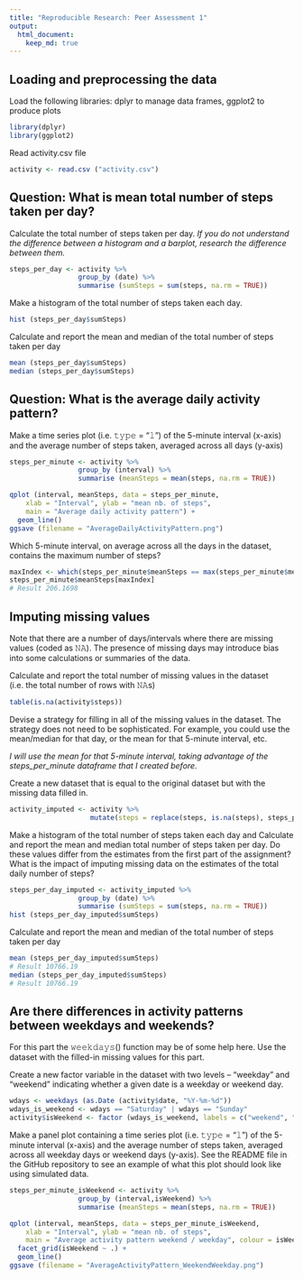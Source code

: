 ```yaml
---
title: "Reproducible Research: Peer Assessment 1"
output: 
  html_document:
    keep_md: true
---
```


## Loading and preprocessing the data

Load the following libraries: dplyr to manage data frames, ggplot2 to produce plots

```r
library(dplyr)
library(ggplot2)
```

Read activity.csv file

```r
activity <- read.csv ("activity.csv")
```

## Question: What is mean total number of steps taken per day?

Calculate the total number of steps taken per day.
*If you do not understand the difference between a histogram and a barplot, research the difference between them.*

```r
steps_per_day <- activity %>% 
                 group_by (date) %>%
                 summarise (sumSteps = sum(steps, na.rm = TRUE))
```

Make a histogram of the total number of steps taken each day.

```r
hist (steps_per_day$sumSteps)
```

Calculate and report the mean and median of the total number of steps taken per day

```r
mean (steps_per_day$sumSteps)
median (steps_per_day$sumSteps)
```

## Question: What is the average daily activity pattern?

Make a time series plot (i.e. 𝚝𝚢𝚙𝚎 = "𝚕") of the 5-minute interval (x-axis) and the average number of steps taken, averaged across all days (y-axis)

```r
steps_per_minute <- activity %>% 
                 group_by (interval) %>%
                 summarise (meanSteps = mean(steps, na.rm = TRUE))

qplot (interval, meanSteps, data = steps_per_minute,
    xlab = "Interval", ylab = "mean nb. of steps",
    main = "Average daily activity pattern") +
  geom_line()
ggsave (filename = "AverageDailyActivityPattern.png")
```

Which 5-minute interval, on average across all the days in the dataset, contains the maximum number of steps?

```r
maxIndex <- which(steps_per_minute$meanSteps == max(steps_per_minute$meanSteps))
steps_per_minute$meanSteps[maxIndex]
# Result 206.1698
```

## Imputing missing values

Note that there are a number of days/intervals where there are missing values (coded as 𝙽𝙰). The presence of missing days may introduce bias into some calculations or summaries of the data.

Calculate and report the total number of missing values in the dataset (i.e. the total number of rows with 𝙽𝙰s)

```r
table(is.na(activity$steps))
```

Devise a strategy for filling in all of the missing values in the dataset. The strategy does not need to be sophisticated. For example, you could use the mean/median for that day, or the mean for that 5-minute interval, etc.

*I will use the mean for that 5-minute interval, taking advantage of the steps_per_minute dataframe that I created before.*

Create a new dataset that is equal to the original dataset but with the missing data filled in.

```r
activity_imputed <- activity %>%
                    mutate(steps = replace(steps, is.na(steps), steps_per_minute$meanSteps))
```

Make a histogram of the total number of steps taken each day and Calculate and report the mean and median total number of steps taken per day. Do these values differ from the estimates from the first part of the assignment? What is the impact of imputing missing data on the estimates of the total daily number of steps?

```r
steps_per_day_imputed <- activity_imputed %>% 
                 group_by (date) %>%
                 summarise (sumSteps = sum(steps, na.rm = TRUE))
hist (steps_per_day_imputed$sumSteps)
```

Calculate and report the mean and median of the total number of steps taken per day

```r
mean (steps_per_day_imputed$sumSteps)
# Result 10766.19
median (steps_per_day_imputed$sumSteps)
# Result 10766.19
```

## Are there differences in activity patterns between weekdays and weekends?

For this part the 𝚠𝚎𝚎𝚔𝚍𝚊𝚢𝚜() function may be of some help here. Use the dataset with the filled-in missing values for this part.

Create a new factor variable in the dataset with two levels – “weekday” and “weekend” indicating whether a given date is a weekday or weekend day.

```r
wdays <- weekdays (as.Date (activity$date, "%Y-%m-%d"))
wdays_is_weekend <- wdays == "Saturday" | wdays == "Sunday"
activity$isWeekend <- factor (wdays_is_weekend, labels = c("weekend", "weekday"))
```

Make a panel plot containing a time series plot (i.e. 𝚝𝚢𝚙𝚎 = "𝚕") of the 5-minute interval (x-axis) and the average number of steps taken, averaged across all weekday days or weekend days (y-axis). See the README file in the GitHub repository to see an example of what this plot should look like using simulated data.

```r
steps_per_minute_isWeekend <- activity %>% 
                 group_by (interval,isWeekend) %>%
                 summarise (meanSteps = mean(steps, na.rm = TRUE))

qplot (interval, meanSteps, data = steps_per_minute_isWeekend,
    xlab = "Interval", ylab = "mean nb. of steps",
    main = "Average activity pattern weekend / weekday", colour = isWeekend) +
  facet_grid(isWeekend ~ .) +
  geom_line()
ggsave (filename = "AverageActivityPattern_WeekendWeekday.png")
```


